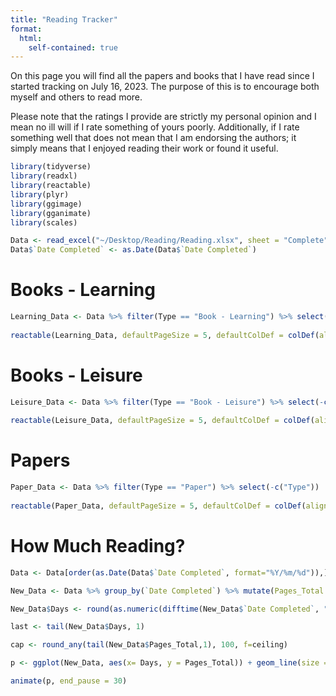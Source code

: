 ```yaml
---
title: "Reading Tracker"
format: 
  html: 
    self-contained: true
---
```


On this page you will find all the papers and books that I have read since I started tracking on July 16, 2023. The purpose of this is to encourage both myself and others to read more. 

Please note that the ratings I provide are strictly my personal opinion and I mean no ill will if I rate something of yours poorly. Additionally, if I rate something well that does not mean that I am endorsing the authors; it simply means that I enjoyed reading their work or found it useful.


```r
library(tidyverse)
library(readxl)
library(reactable)
library(plyr)
library(ggimage)
library(gganimate)
library(scales)
```

```r
Data <- read_excel("~/Desktop/Reading/Reading.xlsx", sheet = "Complete")
Data$`Date Completed` <- as.Date(Data$`Date Completed`)
```

# Books - Learning
```r
Learning_Data <- Data %>% filter(Type == "Book - Learning") %>% select(-c("Type"))
  
reactable(Learning_Data, defaultPageSize = 5, defaultColDef = colDef(align = "center"), searchable = TRUE, striped = TRUE, highlight = TRUE, bordered = TRUE, theme = reactableTheme(borderColor = "black", stripedColor = "#E6E6FA", highlightColor = "#E0FFFF", cellPadding = "8px 12px"))
```

# Books - Leisure
```r
Leisure_Data <- Data %>% filter(Type == "Book - Leisure") %>% select(-c("Type"))
  
reactable(Leisure_Data, defaultPageSize = 5, defaultColDef = colDef(align = "center"), searchable = TRUE, striped = TRUE, highlight = TRUE, bordered = TRUE, theme = reactableTheme(borderColor = "black", stripedColor = "#E6E6FA", highlightColor = "#E0FFFF", cellPadding = "8px 12px"))
```

# Papers
```r
Paper_Data <- Data %>% filter(Type == "Paper") %>% select(-c("Type"))
  
reactable(Paper_Data, defaultPageSize = 5, defaultColDef = colDef(align = "center"), searchable = TRUE, striped = TRUE, highlight = TRUE, bordered = TRUE, theme = reactableTheme(borderColor = "black", stripedColor = "#E6E6FA", highlightColor = "#E0FFFF", cellPadding = "8px 12px"))
```

# How Much Reading?
```r
Data <- Data[order(as.Date(Data$`Date Completed`, format="%Y/%m/%d")),]

New_Data <- Data %>% group_by(`Date Completed`) %>% mutate(Pages_Total = cumsum(Pages)) %>% top_n(1, Pages_Total)

New_Data$Days <- round(as.numeric(difftime(New_Data$`Date Completed`, "2023-06-16", units = "days")))

last <- tail(New_Data$Days, 1)

cap <- round_any(tail(New_Data$Pages_Total,1), 100, f=ceiling)

p <- ggplot(New_Data, aes(x= Days, y = Pages_Total)) + geom_line(size = 1.75, aes(color = 'lightblue')) + geom_point() + xlab("Days since June 16, 2023") + ylab("Total Pages Read") + scale_color_manual(values=c("#E6E6FA")) + xlim(0,last) + ylim(0,cap) + theme_classic() + theme(legend.position = "none")  + scale_x_continuous(breaks = pretty_breaks()) + transition_reveal(Days)

animate(p, end_pause = 30)
```

